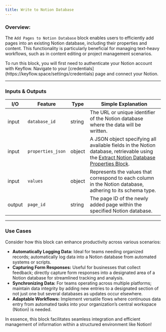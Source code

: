```yaml
---
title: Write to Notion Database
---
```


### **Overview:**

The `Add Pages to Notion Database` block enables users to efficiently add pages into an existing Notion database, including their properties and content. This functionality is particularly beneficial for managing text-heavy workflows, such as in content editing or project management scenarios.

<Note>
  To run this block, you will first need to authenticate your Notion account
  with Keyflow. Navigate to your
  [credentials](https://keyflow.space/settings/credentials) page and connect
  your Notion.
</Note>

---

### Inputs & Outputs

| I/O    | Feature           | Type   | Simple Explanation                                                                                                                                                                               |
| ------ | ----------------- | ------ | ------------------------------------------------------------------------------------------------------------------------------------------------------------------------------------------------ |
| input  | `database_id`     | string | The URL or unique identifier of the Notion database where the data will be written.                                                                                                              |
| input  | `properties_json` | object | A JSON object specifying all available fields in the Notion database, retrievable using the [Extract Notion Database Properties Block](/blocks/data-loaders/extract-notion-database-properties). |
| input  | `values`          | object | Represents the values that correspond to each column in the Notion database, adhering to its schema type.                                                                                        |
| output | `page_id`         | string | The page ID of the newly added page within the specified Notion database.                                                                                                                        |

---

### Use Cases

Consider how this block can enhance productivity across various scenarios:

- **Automatically Logging Data:** Ideal for teams needing organized records; automatically log data into a Notion database from automated systems or scripts.
- **Capturing Form Responses:** Useful for businesses that collect feedback; directly capture form responses into a designated area of a Notion database for streamlined tracking and analysis.
- **Synchronizing Data:** For teams operating across multiple platforms; maintain data integrity by adding new entries to a designated section of not just one but several databases as updates occur elsewhere.
- **Adaptable Workflows:** Implement versatile flows where continuous data entry from automated tasks into your organization’s central workspace (Notion) is needed.

In essence, this block facilitates seamless integration and efficient management of information within a structured environment like Notion!
